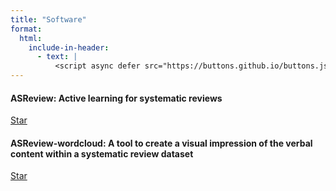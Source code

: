 ```yaml
---
title: "Software"
format:
  html:
    include-in-header:
      - text: |
          <script async defer src="https://buttons.github.io/buttons.js"></script>
---
```


#### ASReview: Active learning for systematic reviews
<a class="github-button"
   href="https://github.com/asreview/asreview"
   data-size="large"
   data-show-count="true"
   aria-label="Star asreview/asreview on GitHub">
  Star
</a>


#### ASReview-wordcloud: A tool to create a visual impression of the verbal content within a systematic review dataset
<a class="github-button"
   href="https://github.com/asreview/asreview-wordcloud"
   data-size="large"
   data-show-count="true"
   aria-label="Star asreview/asreview on GitHub">
  Star
</a>

